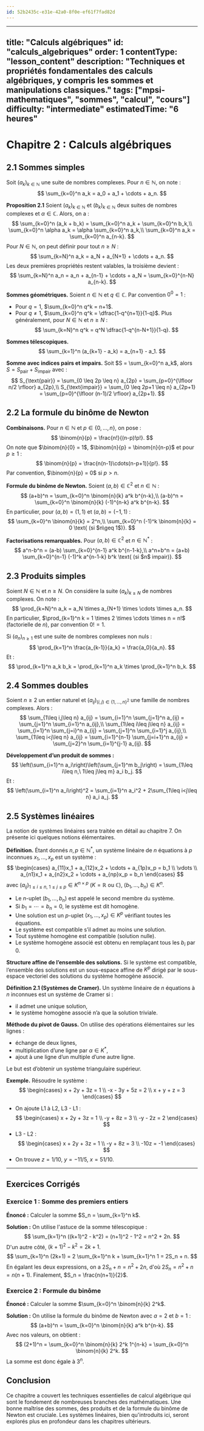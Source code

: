 ```yaml
---
id: 52b2435c-e31e-42a0-8f0e-ef61f7fad82d
---
```

---
title: "Calculs algébriques"
id: "calculs_algebriques"
order: 1
contentType: "lesson_content"
description: "Techniques et propriétés fondamentales des calculs algébriques, y compris les sommes et manipulations classiques."
tags: ["mpsi-mathematiques", "sommes", "calcul", "cours"]
difficulty: "intermediate"
estimatedTime: "6 heures"
---

# Chapitre 2 : Calculs algébriques

## 2.1 Sommes simples

Soit $(a_k)_{k\in\mathbb{N}}$ une suite de nombres complexes. Pour $n\in\mathbb{N}$, on note :
$$
\sum_{k=0}^n a_k = a_0 + a_1 + \cdots + a_n.
$$

**Proposition 2.1** Soient $(a_k)_{k\in\mathbb{N}}$ et $(b_k)_{k\in\mathbb{N}}$ deux suites de nombres complexes et $\alpha\in\mathbb{C}$. Alors, on a :
$$
\sum_{k=0}^n (a_k + b_k) = \sum_{k=0}^n a_k + \sum_{k=0}^n b_k,\\
\sum_{k=0}^n \alpha a_k = \alpha \sum_{k=0}^n a_k,\\
\sum_{k=0}^n a_k = \sum_{k=0}^n a_{n-k}.
$$
Pour $N\in\mathbb{N}$, on peut définir pour tout $n\geq N$ :
$$
\sum_{k=N}^n a_k = a_N + a_{N+1} + \cdots + a_n.
$$
Les deux premières propriétés restent valables, la troisième devient :
$$
\sum_{k=N}^n a_n = a_n + a_{n-1} + \cdots + a_N = \sum_{k=0}^{n-N} a_{n-k}.
$$

**Sommes géométriques.** Soient $n\in\mathbb{N}$ et $q\in\mathbb{C}$. Par convention $0^0=1$ :
- Pour $q=1$, $\sum_{k=0}^n q^k = n+1$.
- Pour $q\neq 1$, $\sum_{k=0}^n q^k = \dfrac{1-q^{n+1}}{1-q}$.
Plus généralement, pour $N\in\mathbb{N}$ et $n\geq N$ :
$$
\sum_{k=N}^n q^k = q^N \dfrac{1-q^{n-N+1}}{1-q}.
$$

**Sommes télescopiques.**
$$
\sum_{k=1}^n (a_{k+1} - a_k) = a_{n+1} - a_1.
$$

**Somme avec indices pairs et impairs.**
Soit $S = \sum_{k=0}^n a_k$, alors $S = S_{\text{pair}} + S_{\text{impair}}$ avec :
$$
S_{\text{pair}} = \sum_{0 \leq 2p \leq n} a_{2p} = \sum_{p=0}^{\lfloor n/2 \rfloor} a_{2p},\\
S_{\text{impair}} = \sum_{0 \leq 2p+1 \leq n} a_{2p+1} = \sum_{p=0}^{\lfloor (n-1)/2 \rfloor} a_{2p+1}.
$$

## 2.2 La formule du binôme de Newton

**Combinaisons.** Pour $n\in\mathbb{N}$ et $p\in\{0,\ldots,n\}$, on pose :
$$
\binom{n}{p} = \frac{n!}{(n-p)!p!}.
$$
On note que $\binom{n}{0} = 1$, $\binom{n}{p} = \binom{n}{n-p}$ et pour $p\geq 1$ :
$$
\binom{n}{p} = \frac{n(n-1)\cdots(n-p+1)}{p!}.
$$
Par convention, $\binom{n}{p} = 0$ si $p>n$.

**Formule du binôme de Newton.** Soient $(a,b)\in\mathbb{C}^2$ et $n\in\mathbb{N}$ :
$$
(a+b)^n = \sum_{k=0}^n \binom{n}{k} a^k b^{n-k},\\
(a-b)^n = \sum_{k=0}^n \binom{n}{k} (-1)^{n-k} a^k b^{n-k}.
$$
En particulier, pour $(a,b)=(1,1)$ et $(a,b)=(-1,1)$ :
$$
\sum_{k=0}^n \binom{n}{k} = 2^n,\\
\sum_{k=0}^n (-1)^k \binom{n}{k} = 0 \text{ (si $n\geq 1$)}.
$$

**Factorisations remarquables.** Pour $(a,b)\in\mathbb{C}^2$ et $n\in\mathbb{N}^*$ :
$$
a^n-b^n = (a-b) \sum_{k=0}^{n-1} a^k b^{n-1-k},\\
a^n+b^n = (a+b) \sum_{k=0}^{n-1} (-1)^k a^{n-1-k} b^k \text{ (si $n$ impair)}.
$$

## 2.3 Produits simples

Soient $N\in\mathbb{N}$ et $n\geq N$. On considère la suite $(a_k)_{k\geq N}$ de nombres complexes. On note :
$$
\prod_{k=N}^n a_k = a_N \times a_{N+1} \times \cdots \times a_n.
$$
En particulier, $\prod_{k=1}^n k = 1 \times 2 \times \cdots \times n = n!$ (factorielle de $n$), par convention $0! = 1$.

Si $(a_n)_{n\geq 1}$ est une suite de nombres complexes non nuls :
$$
\prod_{k=1}^n \frac{a_{k-1}}{a_k} = \frac{a_0}{a_n}.
$$
Et :
$$
\prod_{k=1}^n a_k b_k = \prod_{k=1}^n a_k \times \prod_{k=1}^n b_k.
$$

## 2.4 Sommes doubles

Soient $n\geq 2$ un entier naturel et $(a_{ij})_{(i,j)\in\{1,\ldots,n\}^2}$ une famille de nombres complexes. Alors :
$$
\sum_{1\leq i,j\leq n} a_{ij} = \sum_{i=1}^n \sum_{j=1}^n a_{ij} = \sum_{j=1}^n \sum_{i=1}^n a_{ij},\\
\sum_{1\leq i\leq j\leq n} a_{ij} = \sum_{i=1}^n \sum_{j=i}^n a_{ij} = \sum_{j=1}^n \sum_{i=1}^j a_{ij},\\
\sum_{1\leq i<j\leq n} a_{ij} = \sum_{i=1}^{n-1} \sum_{j=i+1}^n a_{ij} = \sum_{j=2}^n \sum_{i=1}^{j-1} a_{ij}.
$$

**Développement d’un produit de sommes :**
$$
\left(\sum_{i=1}^n a_i\right)\left(\sum_{j=1}^m b_j\right) = \sum_{1\leq i\leq n,\ 1\leq j\leq m} a_i b_j.
$$
Et :
$$
\left(\sum_{i=1}^n a_i\right)^2 = \sum_{i=1}^n a_i^2 + 2\sum_{1\leq i<j\leq n} a_i a_j.
$$

## 2.5 Systèmes linéaires

La notion de systèmes linéaires sera traitée en détail au chapitre 7. On présente ici quelques notions élémentaires.

**Définition.** Étant donnés $n,p\in\mathbb{N}^*$, un système linéaire de $n$ équations à $p$ inconnues $x_1,\ldots,x_p$ est un système :
$$
\begin{cases}
  a_{11}x_1 + a_{12}x_2 + \cdots + a_{1p}x_p = b_1 \\
  \vdots \\
  a_{n1}x_1 + a_{n2}x_2 + \cdots + a_{np}x_p = b_n
\end{cases}
$$
avec $(a_{ij})_{1\leq i\leq n,\ 1\leq j\leq p}\in K^{n\times p}$ ($K=\mathbb{R}$ ou $\mathbb{C}$), $(b_1,\ldots,b_n)\in K^n$.

- Le $n$-uplet $(b_1,\ldots,b_n)$ est appelé le second membre du système.
- Si $b_1=\cdots=b_n=0$, le système est dit homogène.
- Une solution est un $p$-uplet $(x_1,\ldots,x_p)\in K^p$ vérifiant toutes les équations.
- Le système est compatible s’il admet au moins une solution.
- Tout système homogène est compatible (solution nulle).
- Le système homogène associé est obtenu en remplaçant tous les $b_i$ par $0$.

**Structure affine de l’ensemble des solutions.** Si le système est compatible, l’ensemble des solutions est un sous-espace affine de $K^p$ dirigé par le sous-espace vectoriel des solutions du système homogène associé.

**Définition 2.1 (Systèmes de Cramer).** Un système linéaire de $n$ équations à $n$ inconnues est un système de Cramer si :
- il admet une unique solution,
- le système homogène associé n’a que la solution triviale.

**Méthode du pivot de Gauss.**
On utilise des opérations élémentaires sur les lignes :
- échange de deux lignes,
- multiplication d’une ligne par $\alpha\in K^*$,
- ajout à une ligne d’un multiple d’une autre ligne.

Le but est d’obtenir un système triangulaire supérieur.

**Exemple.** Résoudre le système :
$$
\begin{cases}
  x + 2y + 3z = 1 \\
  -x - 3y + 5z = 2 \\
  x + y + z = 3
\end{cases}
$$

- On ajoute L1 à L2, L3 - L1 :
$$
\begin{cases}
  x + 2y + 3z = 1 \\
  -y + 8z = 3 \\
  -y - 2z = 2
\end{cases}
$$
- L3 - L2 :
$$
\begin{cases}
  x + 2y + 3z = 1 \\
  -y + 8z = 3 \\
  -10z = -1
\end{cases}
$$
- On trouve $z = 1/10$, $y = -11/5$, $x = 51/10$.

---

## Exercices Corrigés

### Exercice 1 : Somme des premiers entiers

**Énoncé :** Calculer la somme $S_n = \sum_{k=1}^n k$.

**Solution :**
On utilise l'astuce de la somme télescopique :
$$
\sum_{k=1}^n ((k+1)^2 - k^2) = (n+1)^2 - 1^2 = n^2 + 2n.
$$
D'un autre côté, $(k+1)^2 - k^2 = 2k+1$.
$$
\sum_{k=1}^n (2k+1) = 2 \sum_{k=1}^n k + \sum_{k=1}^n 1 = 2S_n + n.
$$
En égalant les deux expressions, on a $2S_n + n = n^2 + 2n$, d'où $2S_n = n^2+n = n(n+1)$.
Finalement, $S_n = \frac{n(n+1)}{2}$.

### Exercice 2 : Formule du binôme

**Énoncé :** Calculer la somme $\sum_{k=0}^n \binom{n}{k} 2^k$.

**Solution :**
On utilise la formule du binôme de Newton avec $a=2$ et $b=1$ :
$$
(a+b)^n = \sum_{k=0}^n \binom{n}{k} a^k b^{n-k}.
$$
Avec nos valeurs, on obtient :
$$
(2+1)^n = \sum_{k=0}^n \binom{n}{k} 2^k 1^{n-k} = \sum_{k=0}^n \binom{n}{k} 2^k.
$$
La somme est donc égale à $3^n$.

## Conclusion

Ce chapitre a couvert les techniques essentielles de calcul algébrique qui sont le fondement de nombreuses branches des mathématiques. Une bonne maîtrise des sommes, des produits et de la formule du binôme de Newton est cruciale. Les systèmes linéaires, bien qu'introduits ici, seront explorés plus en profondeur dans les chapitres ultérieurs.
